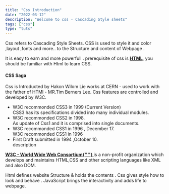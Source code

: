 ```yaml
---
title: "Css Introduction"
date: "2022-03-12"
description: "Welcome to css - Cascading Style sheets"
tags: ["css"]
type: "tuts"
---
```


Css refers to Cascading Style Sheets. CSS is used to style it and color ,layout ,fonts and more.. to the Structure and content of Webpage .

It is easy to earn and more powerfull . prerequisite of css is <strong><a target="_blank" href="https://developer.mozilla.org/en-US/docs/Learn/HTML">HTML</a></strong>, you should be familiar with Html to learn CSS.

#### CSS Saga

Css is Introducted by Hakon Wilom Lie works at CERN - used to work with the father of HTMl - MR.Tim Berners Lee.
Css features are controlled and developed by W3C.

<div class="center">
  <div class="timeline">
    <div class="timeline__line"></div>
    <ul class="timeline__items">
      <li class="timeline__item">
        <div class="timeline__top">
          <div class="timeline__circle"></div>
          <div class="timeline__title">
            W3C recommonded CSS3 in 1999 (Current Version)
          </div>
        </div>
        <div class="timeline__desc">
          CSS3 has its specifications divided into many individual modules.
        </div>
      </li>
      <li class="timeline__item">
        <div class="timeline__top">
          <div class="timeline__circle"></div>
          <div class="timeline__title">W3C recommonded CSS2 in 1998.</div>
        </div>
        <div class="timeline__desc">
          As update of Css1 and it is comprised into single documents.
        </div>
      </li>
      <li class="timeline__item">
        <div class="timeline__top">
          <div class="timeline__circle"></div>
          <div class="timeline__title">
            W3C recommonded CSS1 in 1996 , December 17.
          </div>
        </div>
        <div class="timeline__desc">W3C recommonded CSS1 in 1996</div>
      </li>
      <li class="timeline__item">
        <div class="timeline__top">
          <div class="timeline__circle"></div>
          <div class="timeline__title">
            First Draft submitted in 1994 ,October 10.
          </div>
        </div>
        <div class="timeline__desc">description</div>
      </li>
    </ul>
  </div>
</div>

<Callouts name="info">
  <strong>
    <a target="_blank" href="https://www.w3.org/standards/">
      W3C - World Wide Web Consortium{" "}
    </a>
  </strong>
  is a non-profit organization which develops and maintains HTML,CSS and other scripting
  languages like XML and also DOM.
</Callouts>

Html defines website Structure & holds the contents . Css gives style how to look and behave . JavaScript brings the interactivity and adds life to webpage.
